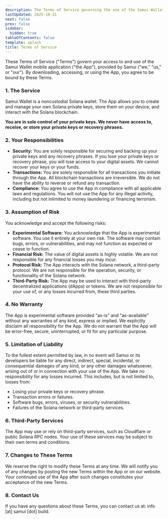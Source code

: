 ```yaml
---
description: The Terms of Service governing the use of the Samui Wallet application.
lastUpdated: 2025-10-31
next: false
prev: false
sidebar:
  hidden: true
tableOfContents: false
template: splash
title: Terms of Service
---
```


These Terms of Service ("Terms") govern your access to and use of the Samui Wallet mobile application ("the App"), provided by Samui ("we," "us," or "our"). By downloading, accessing, or using the App, you agree to be bound by these Terms.

### 1. The Service

Samui Wallet is a noncustodial Solana wallet. The App allows you to create and manage your own Solana private keys, store them on your device, and interact with the Solana blockchain.

**You are in sole control of your private keys. We never have access to, receive, or store your private keys or recovery phrases.**

### 2. Your Responsibilities

- **Security:** You are solely responsible for securing and backing up your private keys and any recovery phrases. If you lose your private keys or recovery phrase, you will lose access to your digital assets. We cannot recover your keys or your funds.
- **Transactions:** You are solely responsible for all transactions you initiate through the App. All blockchain transactions are irreversible. We do not have the ability to reverse or refund any transaction.
- **Compliance:** You agree to use the App in compliance with all applicable laws and regulations. You will not use the App for any illegal activity, including but not inlimited to money laundering or financing terrorism.

### 3. Assumption of Risk

You acknowledge and accept the following risks:

- **Experimental Software:** You acknowledge that the App is experimental software. You use it entirely at your own risk. The software may contain bugs, errors, or vulnerabilities, and may not function as expected or cease to function.
- **Financial Risk:** The value of digital assets is highly volatile. We are not responsible for any financial losses you may incur.
- **Protocol Risk:** The App interacts with the Solana network, a third-party protocol. We are not responsible for the operation, security, or functionality of the Solana network.
- **Third-Party Risk:** The App may be used to interact with third-party decentralized applications (dApps) or tokens. We are not responsible for your use of, or any losses incurred from, these third parties.

### 4. No Warranty

The App is experimental software provided "as-is" and "as-available" without any warranties of any kind, express or implied. We explicitly disclaim all responsibility for the App. We do not warrant that the App will be error-free, secure, uninterrupted, or fit for any particular purpose.

### 5. Limitation of Liability

To the fullest extent permitted by law, in no event will Samui or its developers be liable for any direct, indirect, special, incidental, or consequential damages of any kind, or any other damages whatsoever, arising out of or in connection with your use of the App. We take no responsibility for any losses incurred. This includes, but is not limited to, losses from:

- Losing your private keys or recovery phrase.
- Transaction errors or failures.
- Software bugs, errors, viruses, or security vulnerabilities.
- Failures of the Solana network or third-party services.

### 6. Third-Party Services

The App may use or rely on third-party services, such as Cloudflare or public Solana RPC nodes. Your use of these services may be subject to their own terms and conditions.

### 7. Changes to These Terms

We reserve the right to modify these Terms at any time. We will notify you of any changes by posting the new Terms within the App or on our website. Your continued use of the App after such changes constitutes your acceptance of the new Terms.

### 8. Contact Us

If you have any questions about these Terms, you can contact us at: info [at] samui [dot] build.

